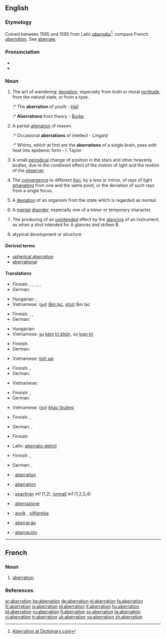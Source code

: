 {{wikipedia}}
==English==

===Etymology===
Coined between 1585 and 1595 from Latin ''[[aberratio]]''<ref>[http://dictionary.reference.com/browse/aberration Aberration at Dictionary.com]</ref>: compare French ''[[aberration#French|aberration]]''. See [[aberrate]].

===Pronunciation===
* {{IPA|/ˌæbəˈreɪʃən/}}
* {{audio|en-us-aberration.ogg|Audio (US)}}

===Noun===
{{en-noun}}

# The act of wandering; [[deviation]], especially from truth or moral [[rectitude]], from the natural state, or from a type.
#:* The '''aberration''' of youth - [[Hall]]
#:* '''Aberrations''' from theory - [[Burke]]
# A partial [[alienation]] of reason.
#:* Occasional '''aberrations''' of intellect - Lingard
#:* Whims, which at first are the '''aberrations''' of a single brain, pass with heat into epidemic form - I. Taylor
# {{astronomy}} A small [[periodical]] change of position in the stars and other heavenly bodies, due to the combined effect of the motion of light and the motion of the [[observer]].
# {{context|optics}} The [[convergence]] to different [[focus|foci]], by a lens or mirror, of rays of light [[emanating]] from one and the same point, or the deviation of such rays from a single focus.
# {{physiology}} A [[deviation]] of an organism from the state which is regarded as normal.
# A [[mental]] [[disorder]], especially one of a minor or temporary character.
# {{law}} The producing of an [[unintended]] effect by the [[glancing]] of an instrument, as when a shot intended for A glances and strikes B.
# {{context|zoology|botany}} atypical development or structure

====Derived terms====
* [[spherical aberration]]
* [[aberrational]]

====Translations====
{{trans-top|deviation}}
* Finnish: {{t|fi|poikkeama}}, {{t-|fi|poikkeavuus}}, {{t|fi|eksyminen}}, {{t-|fi|hairahdus}}, {{t|fi|harhautuminen}}, {{t-|fi|säännöttömyys}}
* German: {{t+|de|Aberration|f}}
{{trans-mid}}
* Hungarian: {{t|hu|tévelygés}}, {{t|hu|tévút}}
* Vietnamese: ([[sự]]) [[lầm lạc]], [[phút]] lầm lạc
{{trans-bottom}}

{{trans-top|partial alienation of reason}}
* Finnish: {{t|fi|ajatusvirhe}}, {{t-|fi|erehdys}}, {{t|fi|harhapolku}}
* German: {{t+|de|Aberration|f}}
{{trans-mid}}
* Hungarian: {{t|hu|aberráció}}
* Vietnamese: [[sự]] [[kém]] [[trí khôn]], sự [[loạn trí]]
{{trans-bottom}}

{{trans-top|astronomy: small periodical change of position of heavenly bodies}}
* Finnish: {{t+|fi|aberraatio}}
* German: {{t+|de|Aberration|f}}
{{trans-mid}}
* Vietnamese: [[tính sai]]
{{trans-bottom}}

{{trans-top|optics: convergence to different foci}}
* Finnish: {{t|fi|poikkeama}}, {{t+|fi|aberraatio}}
* German: {{t+|de|Aberration|f}}
{{trans-mid}}
* Vietnamese: {{t+|vi|quang sai|xs=Vietnamese}}
{{trans-bottom}}

{{trans-top|physiology: deviation from the normal state}}
* Finnish: {{t|fi|poikkeama}}, {{t+|fi|aberraatio}}
* German: {{t+|de|Aberration|f}}
{{trans-mid}}
* Vietnamese: ([[sự]]) [[khác thường]]
{{trans-bottom}}

{{trans-top|minor or temporary mental disorder}}
* Finnish: {{t|fi|poikkeama}}, {{t+|fi|aberraatio}}
{{trans-mid}}
* German: {{t+|de|Aberration|f}}, {{t+|de|Abweichung|f}}
{{trans-bottom}}

{{trans-top|law: producing of an unintended effect by the glancing}}
* Finnish: {{t|fi|harharikos}}
{{trans-mid}}
* Latin: [[aberratio delicti]]
{{trans-bottom}}

{{trans-top|zoology, botany: atypical development or structure}}
* Finnish: {{t|fi|harhamuunnos}}, {{t+|fi|aberraatio}}
{{trans-mid}}
* German: {{t+|de|Aberration|f}}, {{t+|de|Abweichung|f}}
{{trans-bottom}}

{{checktrans-top}}
* {{ttbc|French}}: [[aberration]]
* {{ttbc|Interlingua}}: [[aberration]]
* {{ttbc|Irish}}: [[seachrán]] ''m1'' (1,2), [[iomrall]] ''m1'' (1,2,3,4)
* {{ttbc|Italian}}: [[aberrazione]]
* {{ttbc|Norwegian}}: [[avvik]] {{n}}, [[villfarelse]] {{c}}
* {{ttbc|Portuguese}}: [[aberração]]
* {{ttbc|Spanish}}: [[aberración]] {{f}}
{{checktrans-bottom}}

----

==French==

===Noun===
{{fr-noun|f}}

# [[#English|aberration]].

===References===

<div class="references"><references/></div>

[[ar:aberration]]
[[be:aberration]]
[[de:aberration]]
[[el:aberration]]
[[fa:aberration]]
[[fr:aberration]]
[[io:aberration]]
[[id:aberration]]
[[it:aberration]]
[[hu:aberration]]
[[pt:aberration]]
[[ru:aberration]]
[[fi:aberration]]
[[sv:aberration]]
[[ta:aberration]]
[[vi:aberration]]
[[tr:aberration]]
[[uk:aberration]]
[[vo:aberration]]
[[zh:aberration]]